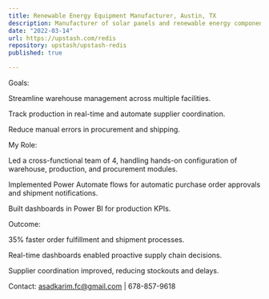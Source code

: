 ```yaml
---
title: Renewable Energy Equipment Manufacturer, Austin, TX
description: Manufacturer of solar panels and renewable energy components. Needed better warehouse management and production tracking to scale operations.
date: "2022-03-14"
url: https://upstash.com/redis
repository: upstash/upstash-redis
published: true

---
```


Goals:

Streamline warehouse management across multiple facilities.

Track production in real-time and automate supplier coordination.

Reduce manual errors in procurement and shipping.

My Role:

Led a cross-functional team of 4, handling hands-on configuration of warehouse, production, and procurement modules.

Implemented Power Automate flows for automatic purchase order approvals and shipment notifications.

Built dashboards in Power BI for production KPIs.

Outcome:

35% faster order fulfillment and shipment processes.

Real-time dashboards enabled proactive supply chain decisions.

Supplier coordination improved, reducing stockouts and delays.

Contact: asadkarim.fc@gmail.com | 678-857-9618
